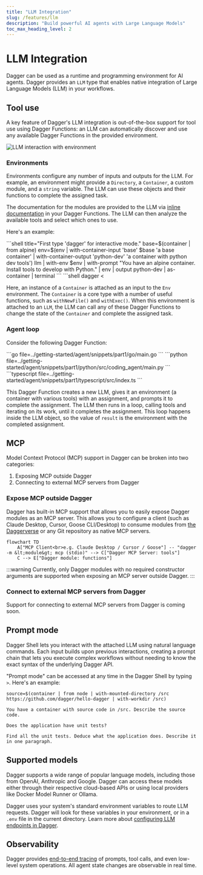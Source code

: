 ```yaml
---
title: "LLM Integration"
slug: /features/llm
description: "Build powerful AI agents with Large Language Models"
toc_max_heading_level: 2
---
```



# LLM Integration

Dagger can be used as a runtime and programming environment for AI agents. Dagger provides an `LLM` type that enables native integration of Large Language Models (LLM) in your workflows.

## Tool use

A key feature of Dagger's LLM integration is out-of-the-box support for tool use using Dagger Functions: an LLM can automatically discover and use any available Dagger Functions in the provided environment.

![LLM interaction with environment](/img/current_docs/features/llm-env.svg)

### Environments

Environments configure any number of inputs and outputs for the LLM. For example, an environment might provide a `Directory`, a `Container`, a custom module, and a `string` variable. The LLM can use these objects and their functions to complete the assigned task.

The documentation for the modules are provided to the LLM via [inline documentation](../extending/documentation.mdx) in your Dagger Functions. The LLM can then analyze the available tools and select which ones to use.

Here's an example:

<Tabs groupId="shell">

<TabItem value="Dagger Shell">
```shell title="First type 'dagger' for interactive mode."
base=$(container | from alpine)
env=$(env | with-container-input 'base' $base 'a base container' | with-container-output 'python-dev' 'a container with python dev tools')
llm | with-env $env | with-prompt "You have an alpine container. Install tools to develop with Python." | env | output python-dev | as-container | terminal
```
</TabItem>

<TabItem value="System shell">
```shell
dagger <<EOF
base=\$(container | from alpine)
env=\$(env |
  with-container-input 'base' \$base 'a base container' |
  with-container-output 'python-dev' 'a container with python dev tools')
llm |
  with-env \$env |
  with-prompt "You have an alpine container. Install tools to develop with Python." |
  env |
  output python-dev |
  as-container |
  terminal
EOF
```
</TabItem>

</Tabs>

<VideoPlayer src="/img/current_docs/features/llm-api.webm" alt="LLM bindings example" />

Here, an instance of a `Container` is attached as an input to the `Env` environment. The `Container` is a core type with a number of useful functions, such as `withNewFile()` and `withExec()`. When this environment is attached to an `LLM`, the LLM can call any of these Dagger Functions to change the state of the `Container` and complete the assigned task.

### Agent loop

Consider the following Dagger Function:

<Tabs groupId="language" queryString="sdk">
<TabItem value="go" label="Go">
```go file=../getting-started/agent/snippets/part1/go/main.go
```
</TabItem>
<TabItem value="python" label="Python">
```python file=../getting-started/agent/snippets/part1/python/src/coding_agent/main.py
```
</TabItem>
<TabItem value="typescript" label="TypeScript">
```typescript file=../getting-started/agent/snippets/part1/typescript/src/index.ts
```
</TabItem>
</Tabs>

This Dagger Function creates a new LLM, gives it an environment (a container with various tools) with an assignment, and prompts it to complete the assignment. The LLM then runs in a loop, calling tools and iterating on its work, until it completes the assignment. This loop happens inside the LLM object, so the value of `result` is the environment with the completed assignment.

## MCP

Model Context Protocol (MCP) support in Dagger can be broken into two categories:

1. Exposing MCP outside Dagger
1. Connecting to external MCP servers from Dagger

### Expose MCP outside Dagger

Dagger has built-in MCP support that allows you to easily expose Dagger modules as an MCP server. This allows you to configure a client (such as Claude Desktop, Cursor, Goose CLI/Desktop) to consume modules from [the Daggerverse](https://daggerverse.dev) or any Git repository as native MCP servers.

```mermaid
flowchart TD
    A["MCP Client<br>e.g. Claude Desktop / Cursor / Goose"] -- "dagger -m &lt;module&gt; mcp (stdio)" --> C["Dagger MCP Server: tools"]
    C --> E["Dagger module: functions"]
```

:::warning
Currently, only Dagger modules with no required constructor arguments are supported when exposing an MCP server outside  Dagger.
:::

### Connect to external MCP servers from Dagger

Support for connecting to external MCP servers from Dagger is coming soon.

## Prompt mode

Dagger Shell lets you interact with the attached LLM using natural language commands. Each input builds upon previous interactions, creating a prompt chain that lets you execute complex workflows without needing to know the exact syntax of the underlying Dagger API.

"Prompt mode" can be accessed at any time in the Dagger Shell by typing `>`. Here's an example:

```shell
source=$(container | from node | with-mounted-directory /src https://github.com/dagger/hello-dagger | with-workdir /src)

You have a container with source code in /src. Describe the source code.

Does the application have unit tests?

Find all the unit tests. Deduce what the application does. Describe it in one paragraph.
```

<VideoPlayer src="/img/current_docs/features/llm-natural.webm" alt="LLM prompt mode example" />

## Supported models

Dagger supports a wide range of popular language models, including those from OpenAI, Anthropic and Google. Dagger can access these models either through their respective cloud-based APIs or using local providers like Docker Model Runner or Ollama.

Dagger uses your system's standard environment variables to route LLM requests. Dagger will look for these variables in your environment, or in a `.env` file in the current directory. Learn more about [configuring LLM endpoints in Dagger](../reference/configuration/llm.mdx).

## Observability

Dagger provides [end-to-end tracing](./observability.mdx) of prompts, tool calls, and even low-level system operations. All agent state changes are observable in real time.
